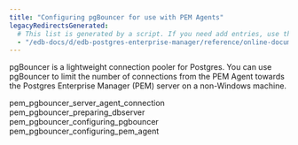 ```yaml
---
title: "Configuring pgBouncer for use with PEM Agents"
legacyRedirectsGenerated:
  # This list is generated by a script. If you need add entries, use the `legacyRedirects` key.
  - "/edb-docs/d/edb-postgres-enterprise-manager/reference/online-documentation/8.0/toc_pem_configure_pgbouncer.html"
---
```


<div id="toc_pem_pgbouncer" class="registered_link"></div>

pgBouncer is a lightweight connection pooler for Postgres. You can use pgBouncer to limit the number of connections from the PEM Agent towards the Postgres Enterprise Manager (PEM) server on a non-Windows machine.

<div class="toctree">

pem_pgbouncer_server_agent_connection pem_pgbouncer_preparing_dbserver pem_pgbouncer_configuring_pgbouncer pem_pgbouncer_configuring_pem_agent

</div>
